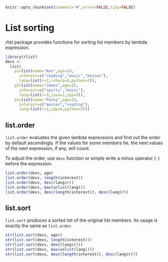 <!--
%\VignetteEngine{knitr}
%\VignetteIndexEntry{List sorting}
-->

```r
knitr::opts_chunk$set(comment="#",error=FALSE,tidy=FALSE)
```

# List sorting

rlist package provides functions for sorting list members by lambda expression.

```r
library(rlist)
devs <-
  list(
    p1=list(name="Ken",age=24,
      interest=c("reading","music","movies"),
      lang=list(r=2,csharp=4,python=3)),
    p2=list(name="James",age=25,
      interest=c("sports","music"),
      lang=list(r=3,java=2,cpp=5)),
    p3=list(name="Penny",age=24,
      interest=c("movies","reading"),
      lang=list(r=1,cpp=4,python=2)))
```

## list.order

`list.order` evaluates the given lambda expressions and find out the order by default ascendingly. If the values for some members tie, the next values of the next expression, if any, will count.

To adjust the order, use `desc` function or simple write a minus operator (`-`) before the expression.

```r
list.order(devs, age)
list.order(devs, length(interest))
list.order(devs, desc(lang$r))
list.order(devs, max(unlist(lang)))
list.order(devs, desc(length(interest)), desc(lang$r))
```

## list.sort

`list.sort` produces a sorted list of the original list members. Its usage is exactly the same as `list.order`.

```r
str(list.sort(devs, age))
str(list.sort(devs, length(interest)))
str(list.sort(devs, desc(lang$r)))
str(list.sort(devs, max(unlist(lang))))
str(list.sort(devs, desc(length(interest)), desc(lang$r)))
```
